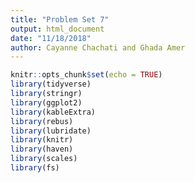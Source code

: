 ```yaml
---
title: "Problem Set 7"
output: html_document
date: "11/18/2018"
author: Cayanne Chachati and Ghada Amer 
---
```


```r
knitr::opts_chunk$set(echo = TRUE)
library(tidyverse)
library(stringr)
library(ggplot2)
library(kableExtra)
library(rebus)
library(lubridate)
library(knitr)
library(haven)
library(scales)
library(fs)
```
